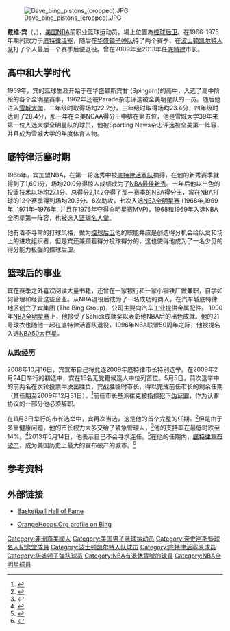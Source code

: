 {{noteTA
|G1=NBA
}}
{{Infobox NBA Player
| name = 戴夫·宾<br />Dave Bing
| caption =  
| image = Dave Bing (7844507406) (a).jpg
| position = [[控球后卫|控球后卫]]
| nickname = Budda Bing!
| height_ft = 6
| height_in = 3
| weight_lb = 185
| jersey number = 21
| nationality = {{USA}}
| birth_date = {{birth date and age|1943|11|24}}
| birth_place = {{USA}}[[华盛顿特区|华盛顿特区]]
| college = [[雪城大学|雪城大学]]
| draft_round = 1
| draft_pick = 2
| draft_year = 1966
| draft_team = [[底特律活塞队|底特律活塞队]]
| career_start = 1966
| career_end = 1978
| career_number = 21, 22
| years1 = {{nbay|1966|start}}–{{nbay|1974|end}}
| team1 = [[底特律活塞|底特律活塞]]
| years2 = {{nbay|1975|start}}–{{nbay|1976|end}}
| team2 = [[華盛頓子彈|華盛頓子彈]]
| years3 = {{nbay|1977|full=y}}
| team3 = [[波士頓塞爾提克|波士頓塞爾提克]]
| highlights = 
* 7× [[NBA明星賽|NBA明星賽]] ({{nasg|1968}}–{{nasg|1969}}, {{nasg|1971}}, {{nasg|1973}}–{{nasg|1976}})
* [[NBA全明星賽最有價值球員|NBA全明星賽最有價值球員]] ([[1976年NBA明星賽|1976]])
* 2× [[NBA最佳陣容|NBA最佳陣容第一隊]] ({{nbay|1967|end}}, {{nbay|1970|end}})
* [[NBA最佳陣容|NBA最佳陣容第二隊]] ({{nbay|1973|end}})
* [[NBA最佳新秀|NBA最佳新秀]] ({{nbay|1966|end}})
*[[NBA最佳新秀陣容|NBA最佳新秀陣容]] ({{nbay|1966|end}})
* [[NBA歷屆得分王|NBA得分王]] ({{nbay|1967|end}})
* [[詹姆斯·沃特·甘迺迪公民獎|詹姆斯·沃特·甘迺迪公民獎]] ({{nbay|1976|end}})
* [[NBA50大巨星|NBA50大巨星]]（{{nbay|1996|start}}）
* [[NBA75大球星|NBA75大球星]]（{{nbay|2021|start}}）
* 21號球衣為[[底特律活塞|底特律活塞]]退休
* Consensus first-team {{tsl|en|NCAA Men's Basketball All-Americans||All-American}} ({{tsl|en|1966 NCAA Men's Basketball All-Americans||1966}})
* Third-team {{tsl|en|NCAA Men's Basketball All-Americans||All-American}} – {{tsl|en|National Association of Basketball Coaches||NABC}} ({{tsl|en|1965 NCAA Men's Basketball All-Americans||1965}})
* No. 22 {{tsl|en|Syracuse Orange men's basketball#Basketball retired uniforms||retired by Syracuse}}
| stat1label      = [[得分_(篮球)|得分]]
| stat1value      = 18,327 (20.3 ppg)
| stat2label      = [[篮板|篮板]]
| stat2value      = 3,420 (3.8 rpg)
| stat3label      = [[助攻|助攻]]
| stat3value      = 5,397 (6.0 apg)
| bbr             = bingda01
| HOF_player      = dave-bing
| CBBASKHOF_year = 2006
}}
[[File:Dave_bing_pistons_(cropped).JPG|thumb]]

'''戴维·宾'''（{{lang-en|'''David Bing'''}}，{{bd|1943年|11月24日}}），[[美国|美国]][[NBA|NBA]]前职业篮球运动员，場上位置為[[控球后卫|控球后卫]]。在1966-1975年期间效力于[[底特律活塞|底特律活塞]]，随后在[[华盛顿子弹队|华盛顿子弹队]]待了两个赛季，{{nbay|1977|app=年賽季}}在[[波士顿凯尔特人队|波士顿凯尔特人队]]打了个人最后一个赛季后便退役。曾在2009年至2013年任[[底特律|底特律]]市长。

== 高中和大学时代 ==
1959年，宾的篮球生涯开始于在华盛顿斯宾甘 (Spingarn)的高中，入选了高中阶段的各个全明星赛事，1962年还被Parade杂志评选被全美明星队的一员。随后他进入[[雪城大学|雪城大学]]，二年级时取得场均22.2分，三年级时取得场均23.4分，四年级时达到了28.4分，那一年在全美NCAA得分王中排在第五位，他是雪城大学39年来第一位入选大学全明星队的球员，他被Sporting News杂志评选被全美第一阵容，并且成为雪城大学的年度体育人物。

== 底特律活塞时期 ==
1966年，宾加盟NBA，在第一轮选秀中被[[底特律活塞队|底特律活塞队]]摘得，在他的新秀赛季就得到了1,601分，场均20.0分得惊人成绩成为了[[NBA最佳新秀|NBA最佳新秀]]。一年后他以出色的投篮技术以场均27.1分、总得分2,142夺得了那一赛季的NBA得分王，宾在NBA打球的12个赛季得到场均20.3分、6次助攻，七次入选[[NBA全明星赛|NBA全明星赛]] (1968年,1969年, 1971年–1976年, 并且在1976年夺得全明星赛MVP)，1968和1969年入选NBA全明星第一阵容，也被选入[[篮球名人堂|篮球名人堂]]。

他有着不寻常的打球风格，做为[[控球后卫|控球后卫]]他的职能并应是创造得分机会给队友和场上的进攻组织者，但是宾还兼顾着得分投球得分的，这也使得他成为了一名少见的得分能力极强的控球后卫。

== 篮球后的事业 ==

宾在赛季之外喜欢阅读大量书籍，还曾在一家银行和一家小钢铁厂做兼职，自学如何管理和经营这些企业。从NBA退役后成为了一名成功的商人，在汽车城底特律地区创立了宾集团 (The Bing Group)，公司主要向汽车工业提供金属配件。  1990年[[NBA全明星赛|NBA全明星赛]]上，他接受了Schick成就奖以表彰他NBA后的出色成就。他的21号球衣也随他一起在底特律活塞队退役，1996年NBA联盟50周年之际，他被提名入选[[NBA50大巨星|NBA50大巨星]]。

=== 从政经历 ===
2008年10月16日，宾宣布自己将竞逐2009年底特律市长特别选举。在2009年2月24日举行的初选中，宾在15名无党籍候选人中位列首位。5月5日，前次选举中的前两名在次轮投票中决出胜负，宾战胜临时市长{{link-en|小肯尼斯·科克雷尔|Kenneth Cockrel, Jr}}，得以完成前任市长{{link-en|克瓦姆·基派崔克|Kwame Kilpatrick}}的剩余任期（其任期至2009年12月31日）。<ref>{{cite web|url=http://sports.espn.go.com/nba/news/story?id=3969864|title=Detroit mayor candidate Dave Bing retracts claim of having MBA – ESPN|work=ESPN.com|date=March 11, 2009|access-date=October 5, 2014|archive-date=2014-10-06|archive-url=https://web.archive.org/web/20141006124946/http://sports.espn.go.com/nba/news/story?id=3969864|dead-url=no}}</ref>前任市长基派崔克被指控犯下[[伪证罪|伪证罪]]，作为认罪协议的一部分他必须辞职。

在11月3日举行的市长选举中，宾再次当选，这是他的首个完整的任期。<ref>{{cite news|url=https://www.nytimes.com/2009/11/04/us/04detroit.html|title=Dave Bing Wins Election to Full Term as Detroit Mayor|last=Davey|first=Monica|date=November 3, 2009|work=The New York Times|access-date=December 12, 2012|archive-date=2021-08-06|archive-url=https://web.archive.org/web/20210806002635/https://www.nytimes.com/2009/11/04/us/04detroit.html|dead-url=no}}</ref>但是由于多重健康问题，他的市长权力大多交给了紧急管理人{{link-en|凱文·奧爾|Kevyn Orr}}，<ref>{{cite web|title=Dr. Frank McGeorge explains Detroit mayor Dave Bing's health problems|url=http://www.clickondetroit.com/news/Dr-Frank-McGeorge-explains-Detroit-mayor-Dave-Bing-s-health-problems/-/1719418/10280852/-/l4jv70/-/index.html|publisher=ClickOn Detroit|access-date=December 17, 2013|archive-date=2013-12-17|archive-url=https://web.archive.org/web/20131217224229/http://www.clickondetroit.com/news/Dr-Frank-McGeorge-explains-Detroit-mayor-Dave-Bing-s-health-problems/-/1719418/10280852/-/l4jv70/-/index.html|dead-url=no}}</ref>他的支持率在最低时跌至14%。<ref>{{cite web|last=Walker|first=Marlon|title=Poll: Detroiters unhappy with city services and those in charge|url=http://www.freep.com/article/20130923/NEWS01/309230179/job-approval-detroit-bankrupt-poll|publisher=Detroit Free Press|access-date=December 17, 2013|archive-date=2015-09-24|archive-url=https://web.archive.org/web/20150924130529/http://www.freep.com/article/20130923/NEWS01/309230179/job-approval-detroit-bankrupt-poll|dead-url=no}}</ref>2013年5月14日，他表示自己不会寻求连任。<ref>{{cite web|title=BING WON'T SEEK RE-ELECTION AS DETROIT MAYOR|url=http://bigstory.ap.org/article/bing-wont-seek-re-election-detroit-mayor|publisher=AP|access-date=May 15, 2013|archive-date=2013-06-25|archive-url=https://web.archive.org/web/20130625161949/http://bigstory.ap.org/article/bing-wont-seek-re-election-detroit-mayor|dead-url=no}}</ref>在他的任期内，[[底特律破產|底特律宣布破产]]，成为美国历史上最大的宣布破产的城市。<ref>{{cite news |title= In Despair, Detroit Files for Bankruptcy |date= July 19, 2013 |agency= Associated Press |newspaper= The Express |location= Washington, D.C. |page= 3 |access-date= July 19, 2013 |url= https://issuu.com/expressnightout/docs/express_07192013 |last= Williams |first= Corey |archive-date= 2021-08-06 |archive-url= https://web.archive.org/web/20210806002635/https://issuu.com/expressnightout/docs/express_07192013 |dead-url= no }}</ref>

== 参考资料 ==
{{reflist}}

==外部链接==
* {{en}}[https://web.archive.org/web/20070219185903/http://www.hoophall.com/halloffamers/Bing.htm Basketball Hall of Fame]
* {{en}}[http://www.orangehoops.org/dbing.htm OrangeHoops.Org profile on Bing] {{Wayback|url=http://www.orangehoops.org/dbing.htm |date=20210126040820 }}

{{1966 NBA Draft}}
{{NBA得分王}}
{{NBA50}}
{{NBA75}}
{{NBA All-Star Game MVP Award}}
{{NBA年度最佳新秀}}
{{詹姆斯·沃尔特·肯尼迪公民奖}}
{{Authority control}}
{{DEFAULTSORT:Bing, Dave}}
[[Category:非洲裔美國人|Category:非洲裔美國人]]
[[Category:美国男子篮球运动员|Category:美国男子篮球运动员]]
[[Category:奈史密斯籃球名人紀念堂成員|Category:奈史密斯籃球名人紀念堂成員]]
[[Category:波士顿凯尔特人队球员|Category:波士顿凯尔特人队球员]]
[[Category:底特律活塞队球员|Category:底特律活塞队球员]]
[[Category:华盛顿子弹队球员|Category:华盛顿子弹队球员]]
[[Category:NBA有退休背號的球員|Category:NBA有退休背號的球員]]
[[Category:NBA全明星球員|Category:NBA全明星球員]]